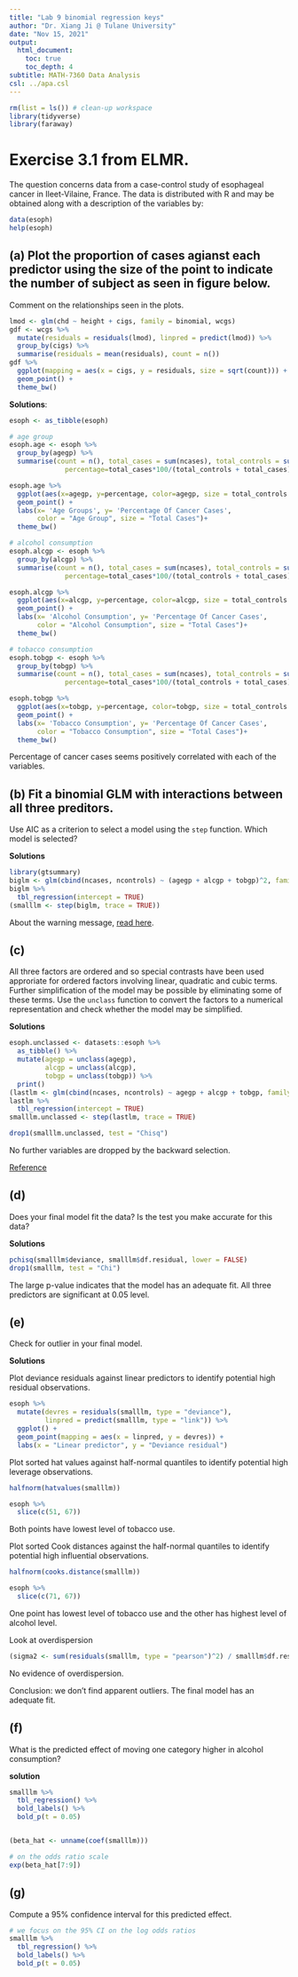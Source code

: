 ```yaml
---
title: "Lab 9 binomial regression keys"
author: "Dr. Xiang Ji @ Tulane University"
date: "Nov 15, 2021"
output:
  html_document:
    toc: true
    toc_depth: 4  
subtitle: MATH-7360 Data Analysis
csl: ../apa.csl
---
```


```r
rm(list = ls()) # clean-up workspace
library(tidyverse)
library(faraway)
```

# Exercise 3.1 from ELMR.

The question concerns data from a case-control study of esophageal cancer in Ileet-Vilaine, France.
The data is distributed with R and may be obtained along with a description of the variables by:

```r
data(esoph)
help(esoph)
```

## (a) Plot the proportion of cases agianst each predictor using the size of the point to indicate the number of subject as seen in figure below.
Comment on the relationships seen in the plots.
```r
lmod <- glm(chd ~ height + cigs, family = binomial, wcgs)
gdf <- wcgs %>%
  mutate(residuals = residuals(lmod), linpred = predict(lmod)) %>%
  group_by(cigs) %>%
  summarise(residuals = mean(residuals), count = n()) 
gdf %>%
  ggplot(mapping = aes(x = cigs, y = residuals, size = sqrt(count))) +
  geom_point() +
  theme_bw()
```

**Solutions**:
```r
esoph <- as_tibble(esoph)

# age group
esoph.age <- esoph %>%  
  group_by(agegp) %>%
  summarise(count = n(), total_cases = sum(ncases), total_controls = sum(ncontrols),
              percentage=total_cases*100/(total_controls + total_cases))

esoph.age %>%
  ggplot(aes(x=agegp, y=percentage, color=agegp, size = total_controls + total_cases)) +
  geom_point() +
  labs(x= 'Age Groups', y= 'Percentage Of Cancer Cases', 
       color = "Age Group", size = "Total Cases")+
  theme_bw()

# alcohol consumption
esoph.alcgp <- esoph %>%  
  group_by(alcgp) %>%
  summarise(count = n(), total_cases = sum(ncases), total_controls = sum(ncontrols),
              percentage=total_cases*100/(total_controls + total_cases))

esoph.alcgp %>%
  ggplot(aes(x=alcgp, y=percentage, color=alcgp, size = total_controls + total_cases)) +
  geom_point() +
  labs(x= 'Alcohol Consumption', y= 'Percentage Of Cancer Cases', 
       color = "Alcohol Consumption", size = "Total Cases")+
  theme_bw()

# tobacco consumption
esoph.tobgp <- esoph %>%  
  group_by(tobgp) %>%
  summarise(count = n(), total_cases = sum(ncases), total_controls = sum(ncontrols),
              percentage=total_cases*100/(total_controls + total_cases))

esoph.tobgp %>%
  ggplot(aes(x=tobgp, y=percentage, color=tobgp, size = total_controls + total_cases)) +
  geom_point() +
  labs(x= 'Tobacco Consumption', y= 'Percentage Of Cancer Cases', 
       color = "Tobacco Consumption", size = "Total Cases")+
  theme_bw()
```

Percentage of cancer cases seems positively correlated with each of the variables.

## (b) Fit a binomial GLM with interactions between all three preditors.
Use AIC as a criterion to select a model using the `step` function.
Which model is selected?

**Solutions**
```r
library(gtsummary)
biglm <- glm(cbind(ncases, ncontrols) ~ (agegp + alcgp + tobgp)^2, family = binomial, data = esoph)
biglm %>%
  tbl_regression(intercept = TRUE)
(smalllm <- step(biglm, trace = TRUE))
```

About the warning message, [read here](https://stackoverflow.com/questions/8596160/why-am-i-getting-algorithm-did-not-converge-and-fitted-prob-numerically-0-or).


## (c) 
All three factors are ordered and so special contrasts have been used approriate for ordered factors involving linear, quadratic and cubic terms.
Further simplification of the model may be possible by eliminating some of these terms.
Use the `unclass` function to convert the factors to a numerical representation and check whether the model may be simplified.

**Solutions**
```r
esoph.unclassed <- datasets::esoph %>%
  as_tibble() %>%
  mutate(agegp = unclass(agegp),
         alcgp = unclass(alcgp),
         tobgp = unclass(tobgp)) %>%
  print()
(lastlm <- glm(cbind(ncases, ncontrols) ~ agegp + alcgp + tobgp, family = binomial, data = esoph.unclassed))
lastlm %>%
  tbl_regression(intercept = TRUE)
smalllm.unclassed <- step(lastlm, trace = TRUE)

drop1(smalllm.unclassed, test = "Chisq")
```

No further variables are dropped by the backward selection.

[Reference](https://ms.mcmaster.ca/~bolker/classes/s756/labs/glmlab.html)

## (d)
Does your final model fit the data? Is the test you make accurate for this data?

**Solutions**
```r
pchisq(smalllm$deviance, smalllm$df.residual, lower = FALSE)
drop1(smalllm, test = "Chi")
```

The large p-value indicates that the model has an adequate fit.
All three predictors are significant at 0.05 level.

## (e)
Check for outlier in your final model.

**Solutions**

Plot deviance residuals against linear predictors to identify potential high residual observations.

```r
esoph %>%
  mutate(devres = residuals(smalllm, type = "deviance"),
         linpred = predict(smalllm, type = "link")) %>%
  ggplot() +
  geom_point(mapping = aes(x = linpred, y = devres)) +
  labs(x = "Linear predictor", y = "Deviance residual")
```

Plot sorted hat values against half-normal quantiles to identify potential high leverage observations.

```r
halfnorm(hatvalues(smalllm))
```
```r
esoph %>%
  slice(c(51, 67))
```

Both points have lowest level of tobacco use.

Plot sorted Cook distances against the half-normal quantiles to identify potential high influential observations.

```r
halfnorm(cooks.distance(smalllm))
```

```r
esoph %>%
  slice(c(71, 67))
```

One point has lowest level of tobacco use and the other has highest level of alcohol level.


Look at overdispersion
```r
(sigma2 <- sum(residuals(smalllm, type = "pearson")^2) / smalllm$df.residual)
```

No evidence of overdispersion.

Conclusion: we don't find apparent outliers.  The final model has an adequate fit.

## (f)
What is the predicted effect of moving one category higher in alcohol consumption?

**solution**
```r
smalllm %>%
  tbl_regression() %>%
  bold_labels() %>%
  bold_p(t = 0.05)


(beta_hat <- unname(coef(smalllm)))

# on the odds ratio scale
exp(beta_hat[7:9])
```

## (g)
Compute a 95% confidence interval for this predicted effect.


```r
# we focus on the 95% CI on the log odds ratios
smalllm %>%
  tbl_regression() %>%
  bold_labels() %>%
  bold_p(t = 0.05)
```